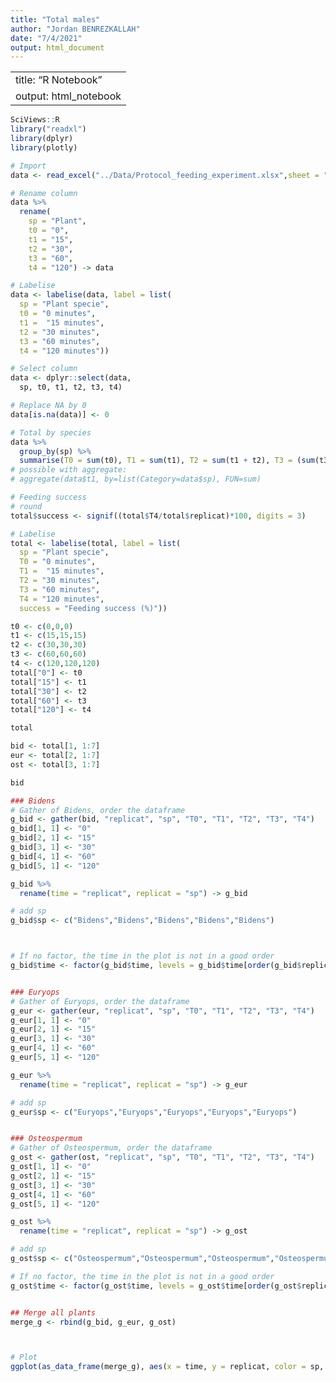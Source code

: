 ```yaml
---
title: "Total males"
author: "Jordan BENREZKALLAH"
date: "7/4/2021"
output: html_document
---
```


---
title: "R Notebook"
output: html_notebook
---

```r
SciViews::R
library("readxl")
library(dplyr)
library(plotly)

# Import
data <- read_excel("../Data/Protocol_feeding_experiment.xlsx",sheet = "Total males (R)")

# Rename column
data %>%
  rename(
    sp = "Plant",
    t0 = "0",
    t1 = "15",
    t2 = "30",
    t3 = "60",
    t4 = "120") -> data

# Labelise
data <- labelise(data, label = list(
  sp = "Plant specie",
  t0 = "0 minutes",
  t1 =  "15 minutes",
  t2 = "30 minutes",
  t3 = "60 minutes",
  t4 = "120 minutes"))

# Select column
data <- dplyr::select(data,
  sp, t0, t1, t2, t3, t4)

# Replace NA by 0
data[is.na(data)] <- 0
```

```r
# Total by species
data %>% 
  group_by(sp) %>% 
  summarise(T0 = sum(t0), T1 = sum(t1), T2 = sum(t1 + t2), T3 = (sum(t3) + T2), T4 = (sum(t4)+ T3),replicat = table(sp)) -> total
# possible with aggregate:
# aggregate(data$t1, by=list(Category=data$sp), FUN=sum)

# Feeding success
# round
total$success <- signif((total$T4/total$replicat)*100, digits = 3)

# Labelise
total <- labelise(total, label = list(
  sp = "Plant specie",
  T0 = "0 minutes",
  T1 =  "15 minutes",
  T2 = "30 minutes",
  T3 = "60 minutes",
  T4 = "120 minutes",
  success = "Feeding success (%)"))

t0 <- c(0,0,0)
t1 <- c(15,15,15)
t2 <- c(30,30,30)
t3 <- c(60,60,60)
t4 <- c(120,120,120)
total["0"] <- t0
total["15"] <- t1
total["30"] <- t2
total["60"] <- t3
total["120"] <- t4

total
```



```r
bid <- total[1, 1:7]
eur <- total[2, 1:7]
ost <- total[3, 1:7]

bid
```

```r
### Bidens
# Gather of Bidens, order the dataframe
g_bid <- gather(bid, "replicat", "sp", "T0", "T1", "T2", "T3", "T4")
g_bid[1, 1] <- "0"
g_bid[2, 1] <- "15"
g_bid[3, 1] <- "30"
g_bid[4, 1] <- "60"
g_bid[5, 1] <- "120"

g_bid %>%
  rename(time = "replicat", replicat = "sp") -> g_bid

# add sp
g_bid$sp <- c("Bidens","Bidens","Bidens","Bidens","Bidens")



# If no factor, the time in the plot is not in a good order
g_bid$time <- factor(g_bid$time, levels = g_bid$time[order(g_bid$replicat)])


### Euryops
# Gather of Euryops, order the dataframe
g_eur <- gather(eur, "replicat", "sp", "T0", "T1", "T2", "T3", "T4")
g_eur[1, 1] <- "0"
g_eur[2, 1] <- "15"
g_eur[3, 1] <- "30"
g_eur[4, 1] <- "60"
g_eur[5, 1] <- "120"

g_eur %>%
  rename(time = "replicat", replicat = "sp") -> g_eur

# add sp
g_eur$sp <- c("Euryops","Euryops","Euryops","Euryops","Euryops")


### Osteospermum
# Gather of Osteospermum, order the dataframe
g_ost <- gather(ost, "replicat", "sp", "T0", "T1", "T2", "T3", "T4")
g_ost[1, 1] <- "0"
g_ost[2, 1] <- "15"
g_ost[3, 1] <- "30"
g_ost[4, 1] <- "60"
g_ost[5, 1] <- "120"

g_ost %>%
  rename(time = "replicat", replicat = "sp") -> g_ost

# add sp
g_ost$sp <- c("Osteospermum","Osteospermum","Osteospermum","Osteospermum","Osteospermum")

# If no factor, the time in the plot is not in a good order
g_ost$time <- factor(g_ost$time, levels = g_ost$time[order(g_ost$replicat)])


## Merge all plants
merge_g <- rbind(g_bid, g_eur, g_ost)




```



```r
# Plot
ggplot(as_data_frame(merge_g), aes(x = time, y = replicat, color = sp, group = sp) )  + geom_line(aes( color = sp)) + geom_point()
```



```r

```

